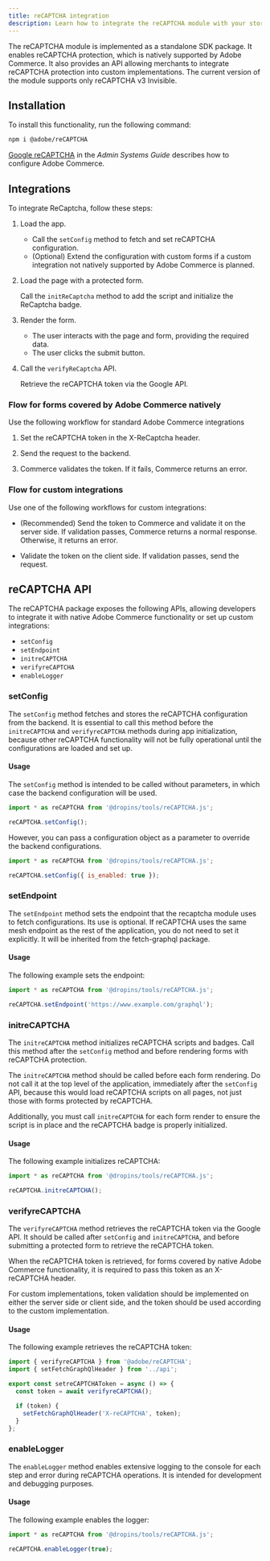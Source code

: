 ```yaml
---
title: reCAPTCHA integration
description: Learn how to integrate the reCAPTCHA module with your storefront.
---
```



The reCAPTCHA module is implemented as a standalone SDK package. It enables reCAPTCHA protection, which is natively supported by Adobe Commerce. It also provides an API allowing merchants to integrate reCAPTCHA protection into custom implementations. The current version of the module supports only reCAPTCHA v3 Invisible.

## Installation

To install this functionality, run the following command:

```bash
npm i @adobe/reCAPTCHA
```

[Google reCAPTCHA](https://experienceleague.adobe.com/en/docs/commerce-admin/systems/security/captcha/security-google-recaptcha) in the _Admin Systems Guide_ describes how to configure Adobe Commerce.

<Tasks>

## Integrations

To integrate ReCaptcha, follow these steps:

<Steps>

1. Load the app.

   - Call the `setConfig` method to fetch and set reCAPTCHA configuration.
   - (Optional) Extend the configuration with custom forms if a custom integration not natively supported by Adobe Commerce is planned.

1. Load the page with a protected form.

   Call the `initReCaptcha` method to add the script and initialize the ReCaptcha badge.

1. Render the form.

   - The user interacts with the page and form, providing the required data.
   - The user clicks the submit button.

1. Call the `verifyReCaptcha` API.

   Retrieve the reCAPTCHA token via the Google API.

</Steps>

</Tasks>

### Flow for forms covered by Adobe Commerce natively

Use the following workflow for standard Adobe Commerce integrations

<Steps>

1.  Set the reCAPTCHA token in the X-ReCaptcha header.

1.  Send the request to the backend.

1.  Commerce validates the token. If it fails, Commerce returns an error.

</Steps>

### Flow for custom integrations

Use one of the following workflows for custom integrations:

- (Recommended) Send the token to Commerce and validate it on the server side. If validation passes, Commerce returns a normal response. Otherwise, it returns an error.

- Validate the token on the client side. If validation passes, send the request.

## reCAPTCHA API

The reCAPTCHA package exposes the following APIs, allowing developers to integrate it with native Adobe Commerce functionality or set up custom integrations:

- `setConfig`
- `setEndpoint`
- `initreCAPTCHA`
- `verifyreCAPTCHA`
- `enableLogger`

### setConfig

The `setConfig` method fetches and stores the reCAPTCHA configuration from the backend.
It is essential to call this method before the `initreCAPTCHA` and `verifyreCAPTCHA` methods during app initialization, because other reCAPTCHA functionality will not be fully operational until the configurations are loaded and set up.

#### Usage

The `setConfig` method is intended to be called without parameters, in which case the backend configuration will be used.

```javascript
import * as reCAPTCHA from '@dropins/tools/reCAPTCHA.js';

reCAPTCHA.setConfig();
```

However, you can pass a configuration object as a parameter to override the backend configurations.

```javascript
import * as reCAPTCHA from '@dropins/tools/reCAPTCHA.js';

reCAPTCHA.setConfig({ is_enabled: true });
```

### setEndpoint

The `setEndpoint` method sets the endpoint that the recaptcha module uses to fetch configurations. Its use is optional. If reCAPTCHA uses the same mesh endpoint as the rest of the application, you do not need to set it explicitly. It will be inherited from the fetch-graphql package.

#### Usage

The following example sets the endpoint:

```javascript
import * as reCAPTCHA from '@dropins/tools/reCAPTCHA.js';

reCAPTCHA.setEndpoint('https://www.example.com/graphql');
```

### initreCAPTCHA

The `initreCAPTCHA` method initializes reCAPTCHA scripts and badges. Call this method after the `setConfig` method and before rendering forms with reCAPTCHA protection.

The `initreCAPTCHA` method should be called before each form rendering. Do not call it at the top level of the application, immediately after the `setConfig` API, because this would load reCAPTCHA scripts on all pages, not just those with forms protected by reCAPTCHA.

Additionally, you must call `initreCAPTCHA` for each form render to ensure the script is in place and the reCAPTCHA badge is properly initialized.

#### Usage

The following example initializes reCAPTCHA:

```javascript
import * as reCAPTCHA from '@dropins/tools/reCAPTCHA.js';

reCAPTCHA.initreCAPTCHA();
```

### verifyreCAPTCHA

The `verifyreCAPTCHA` method retrieves the reCAPTCHA token via the Google API. It should be called after `setConfig` and `initreCAPTCHA`, and before submitting a protected form to retrieve the reCAPTCHA token.

When the reCAPTCHA token is retrieved, for forms covered by native Adobe Commerce functionality, it is required to pass this token as an X-reCAPTCHA header.

For custom implementations, token validation should be implemented on either the server side or client side, and the token should be used according to the custom implementation.

#### Usage

The following example retrieves the reCAPTCHA token:

```javascript
import { verifyreCAPTCHA } from '@adobe/reCAPTCHA';
import { setFetchGraphQlHeader } from '../api';

export const setreCAPTCHAToken = async () => {
  const token = await verifyreCAPTCHA();

  if (token) {
    setFetchGraphQlHeader('X-reCAPTCHA', token);
  }
};
```

### enableLogger

The `enableLogger` method enables extensive logging to the console for each step and error during reCAPTCHA operations. It is intended for development and debugging purposes.

#### Usage

The following example enables the logger:

```javascript
import * as reCAPTCHA from '@dropins/tools/reCAPTCHA.js';

reCAPTCHA.enableLogger(true);
```
